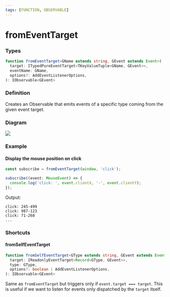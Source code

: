 ```yaml
---
tags: [FUNCTION, OBSERVABLE]
---
```


# fromEventTarget

### Types

```ts
function fromEventTarget<GName extends string, GEvent extends Event>(
  target: ITypedPureEventTarget<TKeyValueTuple<GName, GEvent>>,
  eventName: GName,
  options?: AddEventListenerOptions,
): IObservable<GEvent>
```

### Definition

Creates an Observable that emits events of a specific type coming from the given event target.

### Diagram

![](example-diagram.svg)

### Example

#### Display the mouse position on click

```ts
const subscribe = fromEventTarget(window, 'click');

subscribe((event: MouseEvent) => {
  console.log('click: ', event.clientX, '-', event.clientY);
});
```

Output:

```text
click: 245-499
click: 987-123
click: 71-268
...
```

### Shortcuts

#### fromSelfEventTarget

```ts
function fromSelfEventTarget<GType extends string, GEvent extends Event>(
  target: IReadonlyEventTarget<Record<GType, GEvent>>,
  type: GType,
  options?: boolean | AddEventListenerOptions,
): IObservable<GEvent>
```

Same as `fromEventTarget` but triggers only if `event.target === target`.
This is useful if we want to listen for events only dispatched by the `target` itself.

